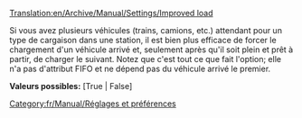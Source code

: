 [[Translation:en/Archive/Manual/Settings/Improved load]]


Si vous avez plusieurs véhicules (trains, camions, etc.) attendant pour un type de cargaison dans une station, il est bien plus efficace de forcer le chargement d'un véhicule arrivé et, seulement après qu'il soit plein et prêt à partir, de charger le suivant. Notez que c'est tout ce que fait l'option; elle n'a pas d'attribut FIFO et ne dépend pas du véhicule arrivé le premier.

'''Valeurs possibles:''' [True | False]

[[Category:fr/Manual/Réglages et préférences]]